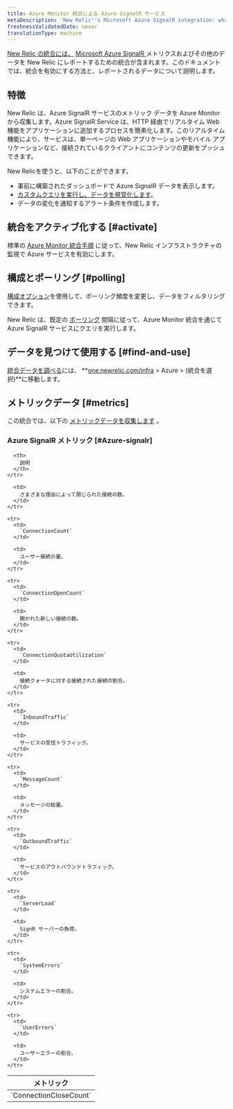 ```yaml
---
title: Azure Monitor 統合による Azure SignalR サービス
metaDescription: 'New Relic''s Microsoft Azure SignalR integration: what data it reports and how to enable it.'
freshnessValidatedDate: never
translationType: machine
---
```


[New Relic の統合には、](/docs/infrastructure/integrations-getting-started/getting-started/introduction-infrastructure-integrations) [Microsoft Azure SignalR ](https://learn.microsoft.com/en-us/azure/azure-signalr/)メトリクスおよびその他のデータを New Relic にレポートするための統合が含まれます。このドキュメントでは、統合を有効にする方法と、レポートされるデータについて説明します。

## 特徴

New Relic は、Azure SignalR サービスのメトリック データを Azure Monitor から収集します。Azure SignalR Service は、HTTP 経由でリアルタイム Web 機能をアプリケーションに追加するプロセスを簡素化します。このリアルタイム機能により、サービスは、単一ページの Web アプリケーションやモバイル アプリケーションなど、接続されているクライアントにコンテンツの更新をプッシュできます。

New Relicを使うと、以下のことができます。

* 事前に構築されたダッシュボードで Azure SignalR データを表示します。
* [カスタムクエリを実行し、データを視覚化します](/docs/infrastructure/integrations-getting-started/getting-started/use-integration-data-new-relic-insights)。
* データの変化を通知するアラート条件を作成します。

## 統合をアクティブ化する [#activate]

標準の [Azure Monitor 統合手順](/docs/infrastructure/microsoft-azure-integrations/azure-integrations-list/azure-monitor) に従って、New Relic インフラストラクチャの監視で Azure サービスを有効にします。

## 構成とポーリング [#polling]

[構成オプション](/docs/infrastructure/microsoft-azure-integrations/azure-integrations-list/azure-monitor/#settings)を使用して、ポーリング頻度を変更し、データをフィルタリングできます。

New Relic は、既定の [ポーリング](/docs/infrastructure/microsoft-azure-integrations/azure-integrations-list/azure-monitor/#settings) 間隔に従って、Azure Monitor 統合を通じて Azure SignalR サービスにクエリを実行します。

## データを見つけて使用する [#find-and-use]

[統合データを調べる](/docs/infrastructure/integrations/find-use-infrastructure-integration-data)には、 **[one.newrelic.com/infra](https://one.newrelic.com/infra) > Azure > (統合を選択)**に移動します。

## メトリックデータ [#metrics]

この統合では、以下の [メトリックデータを収集します](/docs/infrastructure/integrations-getting-started/getting-started/understand-integration-data-data-types#metric) 。

### Azure SignalR メトリック [#Azure-signalr]

<table>
  <thead>
    <tr>
      <th style={{ width: "300px" }}>
        メトリック
      </th>

      <th>
        説明
      </th>
    </tr>
  </thead>

  <tbody>
    <tr>
      <td>
        `ConnectionCloseCount`
      </td>

      <td>
        さまざまな理由によって閉じられた接続の数。
      </td>
    </tr>

    <tr>
      <td>
        `ConnectionCount`
      </td>

      <td>
        ユーザー接続の量。
      </td>
    </tr>

    <tr>
      <td>
        `ConnectionOpenCount`
      </td>

      <td>
        開かれた新しい接続の数。
      </td>
    </tr>

    <tr>
      <td>
        `ConnectionQuotaUtilization`
      </td>

      <td>
        接続クォータに対する接続された接続の割合。
      </td>
    </tr>

    <tr>
      <td>
        `InboundTraffic`
      </td>

      <td>
        サービスの受信トラフィック。
      </td>
    </tr>

    <tr>
      <td>
        `MessageCount`
      </td>

      <td>
        メッセージの総量。
      </td>
    </tr>

    <tr>
      <td>
        `OutboundTraffic`
      </td>

      <td>
        サービスのアウトバウンドトラフィック。
      </td>
    </tr>

    <tr>
      <td>
        `ServerLoad`
      </td>

      <td>
        SignR サーバーの負荷。
      </td>
    </tr>

    <tr>
      <td>
        `SystemErrors`
      </td>

      <td>
        システムエラーの割合。
      </td>
    </tr>

    <tr>
      <td>
        `UserErrors`
      </td>

      <td>
        ユーザーエラーの割合。
      </td>
    </tr>
  </tbody>
</table>